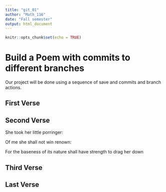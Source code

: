 ```yaml
---
title: "git_01"
author: "Math_116"
date: "Fall semester"
output: html_document
---
```


```r
knitr::opts_chunk$set(echo = TRUE)
```
# Build a Poem with commits to different branches
Our project will be done using a sequence of save and commits and branch actions.
<!-- Do not modify or change any text in "!--" bracketed areas such as this --- these are instructions to
you, if you change any of this the git program will notice it and compromise your git merging strategy !-->

## First Verse 
<!--Put the first five lines of a poem by Lewis Carrol in this section!-->

## Second Verse
<!--Put the first five lines of a poem by Robert Frost here!-->
She took her little porringer:

Of me she shall not win renown:

For the baseness of its nature shall have strength to drag her down

## Third Verse
<!--Put the first two verses of The Walrus and the Carpenter here!-->

## Last Verse
<!--Put a short poem of your choice 8-20 lines,here!-->

